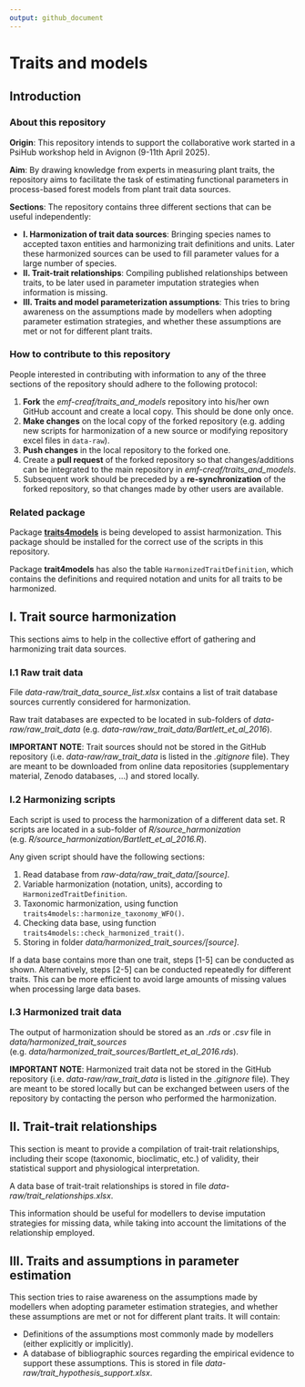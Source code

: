 ```yaml
---
output: github_document
---
```

# Traits and models

## Introduction
### About this repository

**Origin**: This repository intends to support the collaborative work started in a PsiHub workshop held in Avignon (9-11th April 2025). 

**Aim**: By drawing knowledge from experts in measuring plant traits, the repository aims to facilitate the task of estimating functional parameters in process-based forest models from plant trait data sources.

**Sections**: The repository contains three different sections that can be useful independently:

 + **I. Harmonization of trait data sources**: Bringing species names to accepted taxon entities and harmonizing trait definitions and units. Later these harmonized sources can be used to fill parameter values for a large number of species.
 + **II. Trait-trait relationships**: Compiling published relationships between traits, to be later used in parameter imputation strategies when information is missing.
 + **III. Traits and model parameterization assumptions**: This tries to bring awareness on the assumptions made by modellers when adopting parameter estimation strategies, and whether these assumptions are met or not for different plant traits.


### How to contribute to this repository

People interested in contributing with information to any of the three sections of the repository should adhere to the following protocol:

  1. **Fork** the *emf-creaf/traits_and_models* repository into his/her own GitHub account and create a local copy. This should be done only once.
  2. **Make changes** on the local copy of the forked repository (e.g. adding new scripts for harmonization of a new source or modifying repository excel files in `data-raw`).
  3. **Push changes** in the local repository to the forked one.
  4. Create a **pull request** of the forked repository so that changes/additions can be integrated to the main repository in *emf-creaf/traits_and_models*.
  5. Subsequent work should be preceded by a **re-synchronization** of the forked repository, so that changes made by other users are available.

### Related package

Package [**traits4models**](https://emf-creaf.github.io/traits4models) is being developed to assist harmonization. This package should be installed for the correct use of the scripts in this repository. 

Package **trait4models** has also the table `HarmonizedTraitDefinition`, which contains the definitions and required notation and units for all traits to be harmonized.

## I. Trait source harmonization

This sections aims to help in the collective effort of gathering and harmonizing trait data sources.

### I.1 Raw trait data

File *data-raw/trait_data_source_list.xlsx* contains a list of trait database sources currently considered for harmonization. 

Raw trait databases are expected to be located in sub-folders of *data-raw/raw_trait_data* (e.g. *data-raw/raw_trait_data/Bartlett_et_al_2016*).

**IMPORTANT NOTE**: Trait sources should not be stored in the GitHub repository (i.e. *data-raw/raw_trait_data* is listed in the *.gitignore* file). They are meant to be downloaded from online data repositories (supplementary material, Zenodo databases, ...) and stored locally.

### I.2 Harmonizing scripts

Each script is used to process the harmonization of a different data set. R scripts are located in a sub-folder of *R/source_harmonization* (e.g. *R/source_harmonization/Bartlett_et_al_2016.R*).

Any given script should have the following sections:

  1) Read database from *raw-data/raw_trait_data/[source]*.
  2) Variable harmonization (notation, units), according to `HarmonizedTraitDefinition`.
  3) Taxonomic harmonization, using function `traits4models::harmonize_taxonomy_WFO()`.
  4) Checking data base, using function `traits4models::check_harmonized_trait()`.
  5) Storing in folder *data/harmonized_trait_sources/[source]*.

If a data base contains more than one trait, steps [1-5] can be conducted as shown. Alternatively, steps [2-5] can be conducted repeatedly for different traits. This can be more efficient to avoid large amounts of missing values when processing large data bases.

### I.3 Harmonized trait data

The output of harmonization should be stored as an *.rds* or *.csv* file in *data/harmonized_trait_sources* (e.g. *data/harmonized_trait_sources/Bartlett_et_al_2016.rds*).

**IMPORTANT NOTE**: Harmonized trait data not be stored in the GitHub repository (i.e. *data-raw/raw_trait_data* is listed in the *.gitignore* file). They are meant to be stored locally but can be exchanged between users of the repository by contacting the person who performed the harmonization.

## II. Trait-trait relationships

This section is meant to provide a compilation of trait-trait relationships, including their scope (taxonomic, bioclimatic, etc.) of validity, their statistical support and physiological interpretation.

A data base of trait-trait relationships is stored in file *data-raw/trait_relationships.xlsx*.

This information should be useful for modellers to devise imputation strategies for missing data, while taking into account the limitations of the relationship employed.

## III. Traits and assumptions in parameter estimation

This section tries to raise awareness on the assumptions made by modellers when adopting parameter estimation strategies, and whether these assumptions are met or not for different plant traits. It will contain:

  + Definitions of the assumptions most commonly made by modellers (either explicitly or implicitly).
  + A database of bibliographic sources regarding the empirical evidence to support these assumptions. This is stored in file *data-raw/trait_hypothesis_support.xlsx*.
